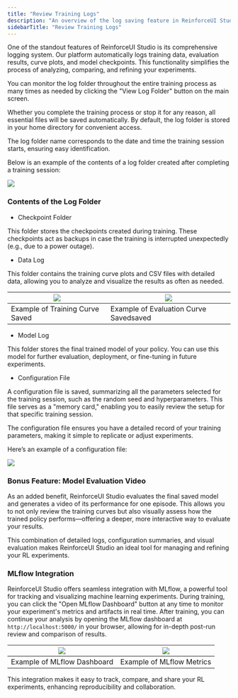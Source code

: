 ```yaml
---
title: "Review Training Logs"
description: "An overview of the log saving feature in ReinforceUI Studio."
sidebarTitle: "Review Training Logs"
---
```


One of the standout features of ReinforceUI Studio is its comprehensive logging system. Our platform automatically logs training data, evaluation results, curve plots, and model checkpoints. This functionality simplifies the process of analyzing, comparing, and refining your experiments.

You can monitor the log folder throughout the entire training process as many times as needed by clicking the "View Log Folder" button on the main screen.

Whether you complete the training process or stop it for any reason, all essential files will be saved automatically. By default, the log folder is stored in your home directory for convenient access.

<Tip>
  The log folder name corresponds to the date and time the training session starts, ensuring easy identification.
</Tip>

Below is an example of the contents of a log folder created after completing a training session:

![](/images/log_folder_example.png)

### Contents of the Log Folder

- Checkpoint Folder

This folder stores the checkpoints created during training. These checkpoints act as backups in case the training is interrupted unexpectedly (e.g., due to a power outage).

* Data Log

This folder contains the training curve plots and CSV files with detailed data, allowing you to analyze and visualize the results as often as needed.

| ![](/images/training_log.png)          | ![](/images/evaluation_log.png)               |
| ------------------------------- | -------------------------------------- |
| Example of Training Curve Saved | Example of Evaluation Curve Savedsaved |

* Model Log

This folder stores the final trained model of your policy. You can use this model for further evaluation, deployment, or fine-tuning in future experiments.

* Configuration File

A configuration file is saved, summarizing all the parameters selected for the training session, such as the random seed and hyperparameters. This file serves as a "memory card," enabling you to easily review the setup for that specific training session.&#x9;

<Tip>
  The configuration file ensures you have a detailed record of your training parameters, making it simple to replicate or adjust experiments.
</Tip>

Here’s an example of a configuration file:

![](/images/example_config.png)

### Bonus Feature: Model Evaluation Video

As an added benefit, ReinforceUI Studio evaluates the final saved model and generates a video of its performance for one episode. This allows you to not only review the training curves but also visually assess how the trained policy performs—offering a deeper, more interactive way to evaluate your results.

This combination of detailed logs, configuration summaries, and visual evaluation makes ReinforceUI Studio an ideal tool for managing and refining your RL experiments.

### MLflow Integration

ReinforceUI Studio offers seamless integration with MLflow, a powerful tool for tracking and visualizing machine learning experiments. During training, you can click the "Open MLflow Dashboard" button at any time to monitor your experiment's metrics and artifacts in real time.
After training, you can continue your analysis by opening the MLflow dashboard at `http://localhost:5000/` in your browser, allowing for in-depth post-run review and comparison of results.

| ![](/images/mlflow_dashboard_1.png)          | ![](/images/mlflow_dashboard_2.png)               |
| ------------------------------- | -------------------------------------- |
| Example of MLflow Dashboard | Example of MLflow Metrics |

This integration makes it easy to track, compare, and share your RL experiments, enhancing reproducibility and collaboration.
